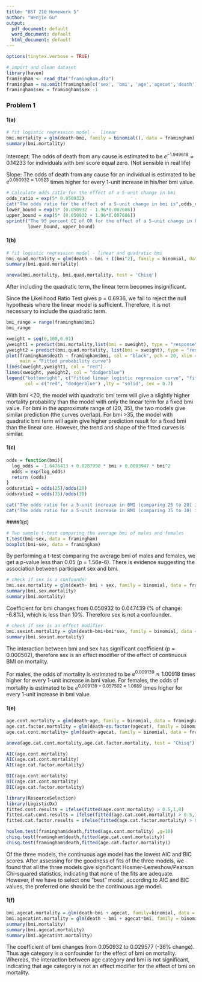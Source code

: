 ```yaml
---
title: "BST 210 Homework 5"
author: "Wenjie Gu"
output:
  pdf_document: default
  word_document: default
  html_document: default
---
```


```r
options(tinytex.verbose = TRUE)
```

```r
# import and clean dataset
library(haven)
framingham <- read_dta("framingham.dta")
framingham = na.omit(framingham[c('sex', 'bmi', 'age','agecat','death')])
framingham$sex = framingham$sex -1 
```


### Problem 1

#### 1(a)
```r
# fit logistic regression model -  linear
bmi.mortality = glm(death~bmi, family = binomial(), data = framingham)
summary(bmi.mortality)
```

Intercept: The odds of death from any cause is estimated to be $e^{-1.949618} \approx 0.14233$ for individuals with bmi score equal zero. (Not sensible in real life)

Slope: The odds of death from any cause for an individual is estimated to be $e^{0.050932 \approx 1.0523}$ times higher for every 1-unit increase in his/her bmi value.

```r
# Calculate odds ratio for the effect of a 5-unit change in bmi
odds_ratio = exp(5* 0.050932)
cat("The odds ratio for the effect of a 5-unit change in bmi is",odds_ratio, '\n')
lower_bound = exp(5* (0.050932 - 1.96*0.007686))
upper_bound = exp(5* (0.050932 + 1.96*0.007686))
sprintf("The 95 percent CI of OR for the effect of a 5-unit change in bmi is (%f, %f).", 
        lower_bound, upper_bound)
```

#### 1(b)
```r
# fit logistic regression model - linear and quadratic bmi
bmi.quad.mortality = glm(death ~ bmi + I(bmi^2), family = binomial, data = framingham)
summary(bmi.quad.mortality)
```

```r
anova(bmi.mortality, bmi.quad.mortality, test = 'Chisq')
```

After including the quadratic term, the linear term becomes insignificant.

Since the Likelihood Ratio Test gives p = 0.6936, we fail to reject the null hypothesis where the linear model is sufficient. Therefore, it is not necessary to include the quadratic term.

```r
bmi_range = range(framingham$bmi)
bmi_range
```
```r
xweight = seq(0,100,0.01)
yweight1 = predict(bmi.mortality,list(bmi = xweight), type = "response")
yweight2 = predict(bmi.quad.mortality, list(bmi = xweight), type = "response")
plot(framingham$death ~ framingham$bmi, col = "black", pch = 20, xlim = c(0,60), 
     main = "Fitted probability curve")
lines(xweight,yweight1, col = "red")
lines(xweight, yweight2, col = "dodgerblue")
legend("bottomright", c("fitted linear logistic regression curve", "fitted quadratic logistic regression curve") ,
       col = c("red", "dodgerblue") ,lty = "solid", cex = 0.7)
```

With bmi <20, the model with quadratic bmi term will give a slightly higher mortality probability than the model with only the linear term for a fixed bmi value. For bmi in the approximate range of (20, 35), the two models give similar prediction (the curves overlap). For bmi >35, the model with quadratic bmi term will again give higher prediction result for a fixed bmi than the linear one. However, the trend and shape of the fitted curves is similar.

#### 1(c)
```r
odds = function(bmi){
  log_odds = -1.6476413 + 0.0287998 * bmi + 0.0003947 * bmi^2
  odds = exp(log_odds)
  return (odds)
}
oddsratio1 = odds(25)/odds(20)
oddsratio2 = odds(35)/odds(30)
```
```r
cat("The odds ratio for a 5-unit increase in BMI (comparing 25 to 20) is:", oddsratio1, '\n')
cat("The odds ratio for a 5-unit increase in BMI (comparing 35 to 30) is:", oddsratio2)
```

####1(d)
```r
# Two sample t-test comparing the average bmi of males and females
t.test(bmi~sex, data = framingham)
boxplot(bmi~sex, data = framingham)
```

By performing a t-test comparing the average bmi of males and females, we get a p-value less than 0.05 (p = 1.56e-6). There is evidence suggesting the association between participant sex and bmi.

```r
# check if sex is a confounder  
bmi.sex.mortality = glm(death~ bmi + sex, family = binomial, data = framingham)
summary(bmi.sex.mortality)
summary(bmi.mortality)
```

Coefficient for bmi changes from 0.050932 to 0.047439 (% of change: -6.8%), which is less than 10%. Therefore sex is not a confounder.

```r
# check if sex is an effect modifier
bmi.sexint.mortality = glm(death~bmi+bmi*sex, family = binomial, data = framingham)
summary(bmi.sexint.mortality)
```

The interaction between bmi and sex has significant coefficient (p = 0.000502), therefore sex is an effect modifier of the effect of continuous BMI on mortality.

For males, the odds of mortality is estimated to be $e^{0.009139} \approx 1.00918$ times higher for every 1-unit increase in bmi value.
For females, the odds of mortality is estimated to be $e^{0.009139 + 0.057502 \approx 1.0689}$ times higher for every 1-unit increase in bmi value.

#### 1(e)
```r
age.cont.mortality = glm(death~age, family = binomial, data = framingham)
age.cat.factor.mortality = glm(death~as.factor(agecat), family = binomial, data = framingham)
age.cat.cont.mortality= glm(death~agecat, family = binomial, data = framingham)
```
```r
anova(age.cat.cont.mortality,age.cat.factor.mortality, test = "Chisq")

AIC(age.cont.mortality)
AIC(age.cat.cont.mortality)
AIC(age.cat.factor.mortality)

BIC(age.cont.mortality)
BIC(age.cat.cont.mortality)
BIC(age.cat.factor.mortality)

```



```r
library(ResourceSelection)
library(LogisticDx)
fitted.cont.results = ifelse(fitted(age.cont.mortality) > 0.5,1,0)
fitted.cat.cont.results = ifelse(fitted(age.cat.cont.mortality) > 0.5,1,0)
fitted.cat.factor.results = ifelse(fitted(age.cat.factor.mortality) > 0.5,1,0)

hoslem.test(framingham$death,fitted(age.cont.mortality) ,g=10)
chisq.test(framingham$death,fitted(age.cat.cont.mortality))
chisq.test(framingham$death,fitted(age.cat.factor.mortality))
```
Of the three models, the continuous age model has the lowest AIC and BIC scores.
After assessing for the goodness of fits of the three models, we found that  all the three models give significant Hosmer-Lemeshow/Pearson Chi-squared statistics, indicating that none of the fits are adequate.
However, if we have to select one "best" model, according to AIC and BIC values, the preferred one should be the continuous age model.

#### 1(f)
```r
bmi.agecat.mortality = glm(death~bmi + agecat, family=binomial, data = framingham)
bmi.agecatint.mortality = glm(death ~ bmi + agecat*bmi, family = binomial, data = framingham)
summary(bmi.mortality)
summary(bmi.agecat.mortality)
summary(bmi.agecatint.mortality)
```
The coefficient of bmi changes from 0.050932 to 0.029577 (-36% change). Thus age category is a confounder for the effect of bmi on mortality.
Whereas, the interaction between age category and bmi is not significant, indicating that age category is not an effect modifier for the effect of bmi on mortality.